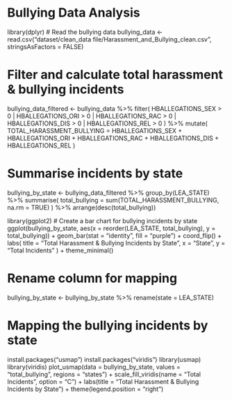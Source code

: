 # Bullying Data Analysis

library(dplyr)
# Read the bullying data
bullying_data <- read.csv("dataset/clean_data file/Harassment_and_Bullying_clean.csv", stringsAsFactors = FALSE)

# Filter and calculate total harassment & bullying incidents
bullying_data_filtered <- bullying_data %>%
  filter(
    HBALLEGATIONS_SEX > 0 |
    HBALLEGATIONS_ORI > 0 |
    HBALLEGATIONS_RAC > 0 |
    HBALLEGATIONS_DIS > 0 |
    HBALLEGATIONS_REL > 0
  ) %>%
  mutate(
    TOTAL_HARASSMENT_BULLYING = HBALLEGATIONS_SEX +
                                 HBALLEGATIONS_ORI +
                                 HBALLEGATIONS_RAC +
                                 HBALLEGATIONS_DIS +
                                 HBALLEGATIONS_REL
  )

# Summarise incidents by state
bullying_by_state <- bullying_data_filtered %>%
  group_by(LEA_STATE) %>%
  summarise(
    total_bullying = sum(TOTAL_HARASSMENT_BULLYING, na.rm = TRUE)
  ) %>%
  arrange(desc(total_bullying))

library(ggplot2)
# Create a bar chart for bullying incidents by state
ggplot(bullying_by_state, aes(x = reorder(LEA_STATE, total_bullying), y = total_bullying)) +
  geom_bar(stat = "identity", fill = "purple") +
  coord_flip() +
  labs(
    title = "Total Harassment & Bullying Incidents by State",
    x = "State",
    y = "Total Incidents"
  ) +
  theme_minimal()

# Rename column for mapping
bullying_by_state <- bullying_by_state %>%
  rename(state = LEA_STATE)

# Mapping the bullying incidents by state
install.packages("usmap")
install.packages("viridis")
library(usmap)
library(viridis)
plot_usmap(data = bullying_by_state, values = "total_bullying", regions = "states") +
  scale_fill_viridis(name = "Total Incidents", option = "C") +
  labs(title = "Total Harassment & Bullying Incidents by State") +
  theme(legend.position = "right")

